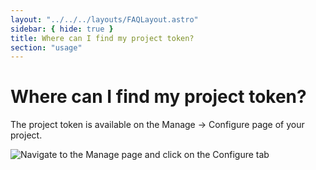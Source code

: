 ```yaml
---
layout: "../../../layouts/FAQLayout.astro"
sidebar: { hide: true }
title: Where can I find my project token?
section: "usage"
---
```


# Where can I find my project token?

The project token is available on the Manage → Configure page of your project.

![Navigate to the Manage page and click on the Configure tab](../../../images/configure-project-token.png)
